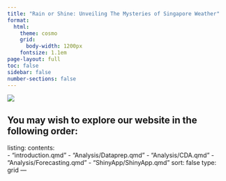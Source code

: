 ```yaml
---
title: "Rain or Shine: Unveiling The Mysteries of Singapore Weather"
format:
  html: 
    theme: cosmo
    grid: 
      body-width: 1200px
    fontsize: 1.1em
page-layout: full
toc: false 
sidebar: false 
number-sections: false
---
```


::: column-screen
![](images/coverpage-01.png)
:::

You may wish to explore our website in the following order:
---
listing:
  contents:    
    - "introduction.qmd"
    - "Analysis/Dataprep.qmd"
    - "Analysis/CDA.qmd"
    - "Analysis/Forecasting.qmd"
    - "ShinyApp/ShinyApp.qmd"
  sort: false
  type: grid
---